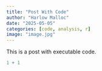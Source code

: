 ```yaml
---
title: "Post With Code"
author: "Harlow Malloc"
date: "2025-05-05"
categories: [code, analysis, r]
image: "image.jpg"
---
```


This is a post with executable code.

```r
1 + 1
```
